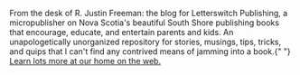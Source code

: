 <div class="flex flex-col gap-2">
  <p>
    From the desk of R. Justin Freeman: the blog for Letterswitch Publishing, a
    micropublisher on Nova Scotia's beautiful South Shore publishing books that
    encourage, educate, and entertain parents and kids. An unapologetically
    unorganized repository for stories, musings, tips, tricks, and quips that I
    can't find any contrived means of jamming into a book.{" "}
    <a
      href="https://www.letterswitchpublishing.com"
      class="text-blue-500 underline"
    >
      Learn lots more at our home on the web.
    </a>
  </p>
</div>
